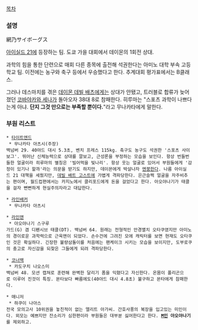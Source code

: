 [[목차]]
=== 설명 ===
網乃サイボーグス

[[아이실드 21]]에 등장하는 팀. 도쿄 가을 대회에서 데이몬의 1회전 상대.

과학의 힘을 통한 단련으로 매회 다른 종목에 출전해 석권한다는 아미노 대학 부속 고등학교 팀. 이전에는 농구와 축구 등에서 우승했다고 한다. 추계대회 평가표에서는 B클래스.

그러나 데스마치를 겪은 [[데이몬 데빌 배츠]]에게는 상대가 안됐고, 트러블로 합류가 늦어졌던 [[코바야카와 세나]]가 돌아오자 38대 8로 참패한다. 히루마는 "스포츠 과학이 나쁘다는게 아냐. '''단지 그것 만으로는 부족할 뿐이다.'''"라고 무나카타에게 말한다.


=== 부원 리스트 ===
 * [[타이트엔드]]
  * 무나카타 아츠시(주장)
 백넘버 29. 40야드 대시 5.3초, 벤치 프레스 115kg. 축구도 농구도 석권한 '스포츠 사이보그'. 뛰어난 신체능력으로 상대를 깔보고, 근성론을 부정하는 모습을 보인다. 항상 번들번들한 얼굴이라 히루마의 별칭은 '빌어먹을 빛나리'. 항상 웃는 얼굴로 있어서 부원들에게 '감정이 있기나 할까'라는 의문을 받기도 하지만, 데이몬에게 박살나자 [[멘붕]]한다. 나름 아이실드 21 대책을 세웠지만, [[데빌 배트 고스트]]에 가볍게 격파당한다. 은근슬쩍 얼굴을 자주비추는 편이며, 월드컵편에서는 카지노에서 클리포드에게 돈을 걸었다고 한다. 아오야나기가 태클을 걸자 뻔뻔하게 현실주의자라고 대답한다.

 * [[라인배커]]
  * 무나카타 아츠시

 * [[라인맨]]
  * 아오야나기 스구루
 가드(G) 겸 디펜시브 태클(DT). 백넘버 64. 원래는 전형적인 안경멸치 오타쿠였지만 아미노의 경이로운 과학력으로 근육맨이 되었다. 손수건에 그려진 모에 캐릭터를 보면 현재도 오타쿠인 것은 확실하다. 긴장한 불량삼돌이를 처음에는 팬케이크 시키는 모습을 보이지만, 도부로쿠의 충고로 자신감을 되찾은 그들에게 되려 격파당한다.

 * [[코너백]]
  * 카도구치 나오스미
 백넘버 48. 모션 캡쳐로 훈련해 완벽한 달리기 폼을 익혔다고 자신한다. 온몸이 폴리곤으로 이루어 진것이 특징. 몬타보다 빠름에도(40야드 대시 4.8초) 불구하고 몬타에게 참패한다. 

 * 매니저
  * 하쿠이 나아스
 전국 모의고사 10위권을 놓친적이 없는 엘리트 아가씨. 간호사풍의 복장을 입고있는 미인이다. 외모는 예쁘지만 잔소리가 심한편이라 부원들은 대부분 싫어한다고 한다. '''[[M]]인 아오야나기'''를 제외하고.
 
